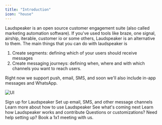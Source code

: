 ```yaml
---
title: "Introduction"
icon: "house"
---
```


Laudspeaker is an open source customer engagement suite (also called marketing automation software). If you've used tools like braze, one signal, airship, iterable, customer io or some others, Laudspeaker is an alternative to them. The main things that you can do with laudspeaker is

1) Create segments: defining which of your users should receive messages
2) Create messaging journeys: defining when, where and with which channels you want to reach users. 

Right now we support push, email, SMS, and soon we'll also include in-app messages and WhatsApp.



![UI](/images/guides/getting-started/UI2.png)

<CardGroup>

<Card title="Get started" icon="check-to-slot" href="https://app.laudspeaker.com/signup">
  Sign up for Laudspeaker
</Card>

<Card title="Customer Engagement Suite" icon="messages" href="/getting-started">
  Set up email, SMS, and other message channels
</Card>

<Card title="Onboarding and Self Serve Suite" icon="readme" href="/product-manual">
  Learn more about how to use Laudspeaker
</Card>

<Card title="Roadmap" icon="road" href="https://github.com/laudspeaker/laudspeaker/tree/Roadmap">
  See what's coming next
</Card>

<Card title="Developer" icon="rectangle-terminal" href="/developer">
  Learn how Laudspeaker works and contribute
</Card>

<Card title="Contact Us" icon="person" href="https://calendly.com/laudspeaker/30-minute-meeting-clone">
  Questions or customizations? Need help setting up? Book a 1x1 meeting with us.
</Card>

</CardGroup>